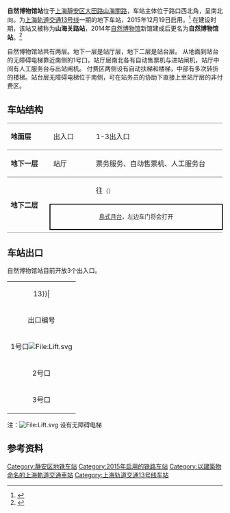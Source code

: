 {{NoteTA
|G1=Railway}}
{{Infobox station
|name = 自然博物馆
|eng_name = Shanghai Natural History Museum
|symbol_right =
|linecolour = {{上海地铁颜色|13|yes}}
|image = 2015121913号线自然博物馆站.JPG
|caption = 自然博物馆站站台
|other_name = 
|country = {{PRC}}
|borough = [[上海市|上海市]][[静安区|静安区]][[石门二路街道|石门二路街道]]
|address = [[大田路|大田路]]与[[山海关路|山海关路]]交叉口西北侧
|coordinates = {{coord|31.23776|N|121.45789|E|type:railwaystation}}
|elevation = 
|owned = [[上海申通地铁集团|上海申通地铁集团]]
|operator = [[上海地铁|上海地铁]]
|lines = {{上海地铁线路名|13|SL}}
|distance = 
|platform = 1個[[島式月台|島式月台]]
|tracks = 2条
|bus_routes = 
|bus_stands = 
|connections = 
|structure = 地下车站
|hall = 地下站厅
|depth = 
|levels = 
|interchange = 
|exits = 3个
|architect = 
|architectural_style = 
|colour = 
|type = 
|status = 运营中
|code = 
|classification = 
|website = 
|built = 
|opened = {{Start date|2015|12|19|df=y}}
|closed = 
|former = 
|pass_year = 
|passengers = 
|pass_system = 
|pass_rank = 
|mpassengers = 
|trains = 
|station_hours = 
|hours = 
|first = 往{{上海地铁起讫站|13|L}}：6:14<br/>往{{上海地铁起讫站|13|R}}：6:01
|last = 往{{上海地铁起讫站|13|L}}：23:14<br/>往{{上海地铁起讫站|13|R}}：23:01
|adjacent = {{Adjacent stations|system=上海地铁|line=13|left=汉中路|right=南京西路}}
}}
'''自然博物馆站'''位于[[上海|上海]][[靜安区|靜安区]][[大田路|大田路]][[山海關路|山海關路]]，车站主体位于路口西北角，呈南北向。为[[上海轨道交通13号线|上海轨道交通13号线]]一期的地下车站，2015年12月19日启用。<ref>{{cite news|url=http://news.online.sh.cn/news/gb/content/2014-12/16/content_7219892.htm|title=13号线一期东段试运营 明年底开通至世博大道站|date=2014-12-16|publisher=上海热线|accessdate=2014-12-17|deadurl=yes|archiveurl=https://web.archive.org/web/20141217085745/http://news.online.sh.cn/news/gb/content/2014-12/16/content_7219892.htm|archivedate=2014-12-17}}</ref>
在建设时期，该站又被称为'''山海关路站'''，2014年[[上海自然博物馆|自然博物馆]]新馆建成后更名为'''自然博物馆站'''。<ref>{{cite news|author=钟晖|url=http://sh.eastday.com/m/20141216/u1ai8492354.html|title=13号线月底再开通三站 隆德路长寿路站可30秒"岛岛换乘"|date=2014-12-16|publisher=东方网|accessdate=2014-12-17}}</ref>

自然博物馆站共有两层。地下一层是站厅层，地下二层是站台层。
从地面到站台的无障碍电梯靠近南侧的1号口。站厅层南北各有自动售票机与进站闸机，站厅中间有人工服务台与出站闸机。
付费区两侧设有自动扶梯和楼梯，中部有多次转折的楼梯。站台层无障碍电梯位于南侧，可在站务员的协助下直接上至站厅层的非付费区。

== 车站结构 ==
{|cellspacing=0 cellpadding=3
|style="border-top:solid 1px gray;border-bottom:solid 1px gray;" width=100|'''地面层'''
|style="border-top:solid 1px gray;border-bottom:solid 1px gray;" width=100|出入口
|style="border-top:solid 1px gray;border-bottom:solid 1px gray;" width=350|1-3出入口
|-
|style="border-bottom:solid 1px gray;"|'''地下一层'''
|style="border-bottom:solid 1px gray;"|站厅
|style="border-bottom:solid 1px gray;"|票务服务、自动售票机、人工服务台
|-
|style="border-bottom:solid 1px gray;" rowspan=3|'''地下二层'''
|{{arrow|L}}
|{{上海地铁线路名|13}}往{{站|金运路}}<small>（{{站|汉中路}}）</small>
|-
|style="border-top:solid 2px black;border-right:solid 2px black;border-left:solid 2px black;border-bottom:solid 2px black;" colspan=2|<center><small>[[島式月台|島式月台]]，左边车门将会打开</small></center>
|-
|style="border-bottom:solid 1px gray;"|
|style="border-bottom:solid 1px gray;"|{{split text|{{上海地铁线路名|13}}往{{站|张江路}}<small>（{{站|南京西路}}）</small>|{{arrow|R}}}}
|}

== 车站出口 ==
自然博物馆站目前开放3个出入口。
{| class="wikitable"
|colspan=4 align="center" bgcolor={{上海地铁颜色|13}}|
|-
! 出口编号 !! 建议前往目的地 !! 照片
|-
| 1号口[[File:Lift.svg|File:Lift.svg]] || 站体东南侧，通往大田路山海关路口西南。可去往自然博物馆 || 
|-
| 2号口 || 山海关路，慈溪路 || 
|-
| 3号口 || 站体西北侧，通往新闸路大田路口西南 || 
|}

注：[[File:Lift.svg|File:Lift.svg]] 设有无障碍电梯

== 参考资料 ==
{{reflist}}

{{commonscat|Shanghai Natural History Museum Station}}
{{上海轨道交通13号线车站}}
[[Category:静安区地铁车站|Category:静安区地铁车站]]
[[Category:2015年启用的铁路车站|Category:2015年启用的铁路车站]]
[[Category:以建築物命名的上海軌道交通車站|Category:以建築物命名的上海軌道交通車站]]
[[Category:上海轨道交通13号线车站|Category:上海轨道交通13号线车站]]